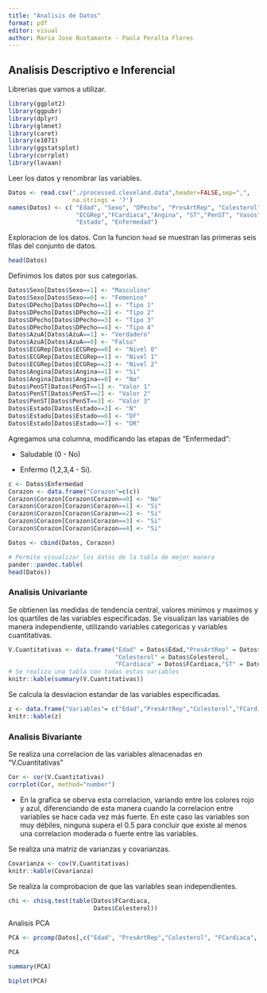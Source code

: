 ```yaml
---
title: "Analisis de Datos"
format: pdf
editor: visual
author: Maria Jose Bustamante - Paola Peralta Flores
---
```


## Analisis Descriptivo e Inferencial

Librerias que vamos a utilizar.

```r
library(ggplot2)
library(ggpubr)
library(dplyr)
library(glmnet) 
library(caret) 
library(e1071) 
library(ggstatsplot)
library(corrplot)
library(lavaan)
```

Leer los datos y renombrar las variables.

```r
Datos <- read.csv("./processed.cleveland.data",header=FALSE,sep=",",
                  na.strings = '?')
names(Datos) <- c( "Edad", "Sexo", "DPecho", "PresArtRep", "Colesterol","AzuA", 
                   "ECGRep","FCardiaca","Angina", "ST","PenST", "Vasos", 
                   "Estado", "Enfermedad")
```

Exploracion de los datos. Con la funcion `head` se muestran las primeras seis filas del conjunto de datos.

```r
head(Datos)
```

Definimos los datos por sus categorias.

```r
Datos$Sexo[Datos$Sexo==1] <- "Masculino"
Datos$Sexo[Datos$Sexo==0] <- "Femenino"
Datos$DPecho[Datos$DPecho==1] <- "Tipo 1"
Datos$DPecho[Datos$DPecho==2] <- "Tipo 2"
Datos$DPecho[Datos$DPecho==3] <- "Tipo 3"
Datos$DPecho[Datos$DPecho==4] <- "Tipo 4"
Datos$AzuA[Datos$AzuA==1] <- "Verdadero"
Datos$AzuA[Datos$AzuA==0] <- "Falso"
Datos$ECGRep[Datos$ECGRep==0] <- "Nivel 0"
Datos$ECGRep[Datos$ECGRep==1] <- "Nivel 1"
Datos$ECGRep[Datos$ECGRep==2] <- "Nivel 2"
Datos$Angina[Datos$Angina==1] <- "Si"
Datos$Angina[Datos$Angina==0] <- "No"
Datos$PenST[Datos$PenST==1] <- "Valor 1"
Datos$PenST[Datos$PenST==2] <- "Valor 2"
Datos$PenST[Datos$PenST==3] <- "Valor 3"
Datos$Estado[Datos$Estado==3] <- "N"
Datos$Estado[Datos$Estado==6] <- "DF"
Datos$Estado[Datos$Estado==7] <- "DR"
```

Agregamos una columna, modificando las etapas de "Enfermedad":

-   Saludable (0 - No)

-   Enfermo (1,2,3,4 - Si).

```r
c <- Datos$Enfermedad
Corazon <- data.frame("Corazon"=c(c))
Corazon$Corazon[Corazon$Corazon==0] <- "No"
Corazon$Corazon[Corazon$Corazon==1] <- "Si"
Corazon$Corazon[Corazon$Corazon==2] <- "Si"
Corazon$Corazon[Corazon$Corazon==3] <- "Si"
Corazon$Corazon[Corazon$Corazon==4] <- "Si"

Datos <- cbind(Datos, Corazon)

# Permite visualizar los datos de la tabla de mejor manera
pander::pandoc.table(
head(Datos)) 
```

### Analisis Univariante

Se obtienen las medidas de tendencia central, valores minimos y maximos y los quartiles de las variables especificadas. Se visualizan las variables de manera independiente, utilizando variables categoricas y variables cuantitativas.

```r
V.Cuantitativas <- data.frame("Edad" = Datos$Edad,"PresArtRep" = Datos$PresArtRep,
                              "Colesterol" = Datos$Colesterol,
                              "FCardiaca" = Datos$FCardiaca,"ST" = Datos$ST)
# Se realiza una tabla con todas estas variables
knitr::kable(summary(V.Cuantitativas))
```

Se calcula la desviacion estandar de las variables especificadas.

```r
z <- data.frame("Variables"= c("Edad","PresArtRep","Colesterol","FCardiaca","ST"),"Desv Est"= c(sqrt(var(Datos$Edad)),sqrt(var(Datos$PresArtRep)),sqrt(var(Datos$Colesterol)),sqrt(var(Datos$FCardiaca)),sqrt(var(Datos$ST))))
knitr::kable(z)
```

### Analisis Bivariante

Se realiza una correlacion de las variables almacenadas en "V.Cuantitativas"

```r
Cor <- cor(V.Cuantitativas)
corrplot(Cor, method="number")
```

-   En la grafica se oberva esta correlacion, variando entre los colores rojo y azul, diferenciando de esta manera cuando la correlacion entre variables se hace cada vez más fuerte. En este caso las variables son muy débiles, ninguna supera el 0.5 para concluir que existe al menos una correlacion moderada o fuerte entre las variables.

Se realiza una matriz de varianzas y covarianzas.

```r
Covarianza <- cov(V.Cuantitativas)
knitr::kable(Covarianza)
```

Se realiza la comprobacion de que las variables sean independientes.

```r
chi <- chisq.test(table(Datos$FCardiaca,
                        Datos$Colesterol))

```

Analisis PCA

```r
PCA <- prcomp(Datos[,c("Edad", "PresArtRep","Colesterol", "FCardiaca", "ST")])

PCA

summary(PCA)

biplot(PCA)
```
